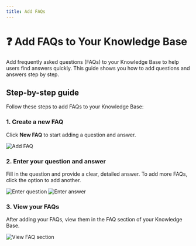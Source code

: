 ```yaml
---
title: Add FAQs
---
```


# ❓ Add FAQs to Your Knowledge Base

Add frequently asked questions (FAQs) to your Knowledge Base to help users find answers quickly. This guide shows you how to add questions and answers step by step.

## Step-by-step guide

Follow these steps to add FAQs to your Knowledge Base:

### 1. Create a new FAQ

Click **New FAQ** to start adding a question and answer.

<img src="https://storage.googleapis.com/helpsessionvideos/Contactswing/images/faqs.jpg" alt="Add FAQ" />

### 2. Enter your question and answer

Fill in the question and provide a clear, detailed answer. To add more FAQs, click the option to add another.

<img src="https://storage.googleapis.com/helpsessionvideos/Contactswing/images/qs.jpg" alt="Enter question" />
<img src="https://storage.googleapis.com/helpsessionvideos/Contactswing/images/qs1.jpg" alt="Enter answer" />

### 3. View your FAQs

After adding your FAQs, view them in the FAQ section of your Knowledge Base.

<img src="https://storage.googleapis.com/helpsessionvideos/Contactswing/images/df.jpg" alt="View FAQ section" />
